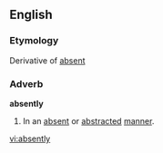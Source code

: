 ==English==

===Etymology===
Derivative of [[absent]]
===Adverb===
'''absently'''

#In an [[absent]] or [[abstracted]] [[manner]].

[[vi:absently]]